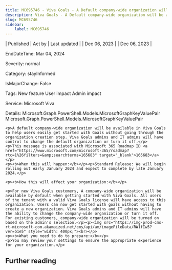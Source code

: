 ```yaml
---
title: MC695746 - Viva Goals - A Default company-wide organization will be available by January 2024.
description: Viva Goals - A Default company-wide organization will be available by January 2024.
slug: MC695746
sidebar:
    label: MC695746
---
```



| Published | Act by | Last updated |
| Dec 06, 2023 |  | Dec 06, 2023 |

EndDateTime: Mar 04, 2024

Severity: normal

Category: stayInformed

IsMajorChange: False

Tags: New feature User impact Admin impact

Service: Microsoft Viva

Details: Microsoft.Graph.PowerShell.Models.MicrosoftGraphKeyValuePair Microsoft.Graph.PowerShell.Models.MicrosoftGraphKeyValuePair

```
<p>A default company-wide organization will be available in Viva Goals to help users easily get started with Goals without going through the organization creation step. Viva Goals admins and IT admins will have control to change the default organization or turn it off.</p>
<p>This message is associated with Microsoft 365 Roadmap ID <a href="https://www.microsoft.com/microsoft-365/roadmap?rtc=1%26filters=&amp;searchterms=165683" target="_blank">165683</a></p>
<p><b>When this will happen:</b></p><p>Standard Release: We will begin rolling out early January 2024 and expect to complete by late January 2024.</p>

<p><b>How this will affect your organization:</b></p>

<p>For new Viva Goals customers, A company-wide organization will be available by default when getting started with Viva Goals. All users of the tenant with a valid Viva Goals license will have access to this organization. Users can now get started with goals without having to create a new organization. Viva Goals admins and IT admins will have the ability to change the company-wide organization or turn it off. For existing customers, company-wide organization will be turned on based on the admin's selection.</p><p><img src="https://img-prod-cms-rt-microsoft-com.akamaized.net/cms/api/am/imageFileData/RW1fIw5?ver=b1e5" style="width: 400px;"><br></p>
<p><b>What you need to do to prepare:</b></p>
<p>You may review your settings to ensure the appropriate experience for your organization.</p>
```

## Further reading
